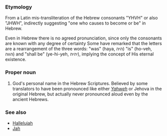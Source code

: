 === Etymology ===
From a Latin mis-transliteration of the Hebrew consonants "YHVH" or also "JHWH", indirectly suggesting "one who causes to become or be" in Hebrew.  

Even in Hebrew there is no agreed pronunciation, since only the consonants are known with any degree of certainty
Some have remarked that the letters are a rearrangement of the three words: "was" (haya, היה) "is" (ho-veh, הווה) and "shall be" (ye-hi-yeh, יהיה), implying the concept of His eternal existence.

===Proper noun===
#God's personal name in the Hebrew Scriptures.  Believed by some translators to have been pronounced like either ''[[Yahweh]]'' or Jehova in the original Hebrew, but actually never pronounced aloud even by the ancient Hebrews.
=== See also ===
*[[Hallelujah]]
*[[Jah]]